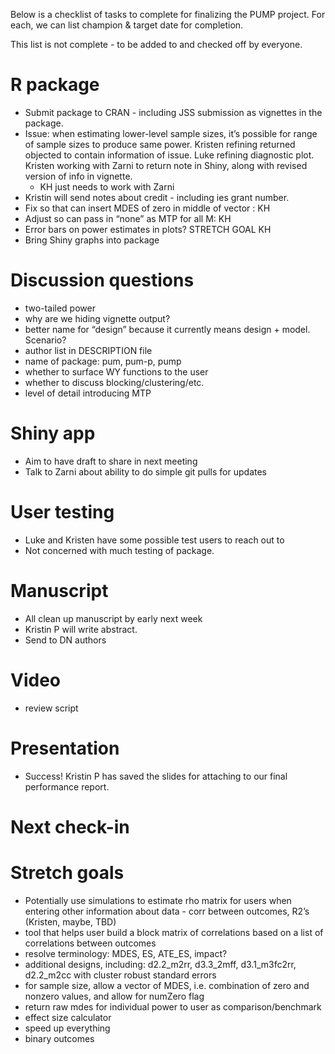 Below is a checklist of tasks to complete for finalizing the PUMP project. For each, we can list champion & target date for completion. 

This list is not complete - to be added to and checked off by everyone.

# R package
- Submit package to CRAN - including JSS submission as vignettes in the package. 
- Issue: when estimating lower-level sample sizes, it's possible for range of sample sizes to produce same power. Kristen refining returned objected to contain information of issue. Luke refining diagnostic plot. Kristen working with Zarni to return note in Shiny, along with revised version of info in vignette. 
     - KH just needs to work with Zarni
- Kristin will send notes about credit - including ies grant number.
- Fix so that can insert MDES of zero in middle of vector : KH
- Adjust so can pass in "none" as MTP for all M: KH
- Error bars on power estimates in plots? STRETCH GOAL KH
- Bring Shiny graphs into package


# Discussion questions

- two-tailed power
- why are we hiding vignette output?
- better name for "design" because it currently means design + model. Scenario?
- author list in DESCRIPTION file
- name of package: pum, pum-p, pump
- whether to surface WY functions to the user
- whether to discuss blocking/clustering/etc.
- level of detail introducing MTP

# Shiny app
- Aim to have draft to share in next meeting
- Talk to Zarni about ability to do simple git pulls for updates

# User testing
- Luke and Kristen have some possible test users to reach out to
- Not concerned with much testing of package.

# Manuscript
- All clean up manuscript by early next week
- Kristin P will write abstract.
- Send to DN authors

# Video
- review script

# Presentation
- Success! Kristin P has saved the slides for attaching to our final performance report. 

# Next check-in

# Stretch goals
- Potentially use simulations to estimate rho matrix for users when entering other information about data - corr between outcomes, R2's (Kristen, maybe, TBD)
- tool that helps user build a block matrix of correlations based on a list of correlations between outcomes
- resolve terminology: MDES, ES, ATE_ES, impact?
- additional designs, including: d2.2_m2rr, d3.3_2mff, d3.1_m3fc2rr, d2.2_m2cc with cluster robust standard errors
- for sample size, allow a vector of MDES, i.e. combination of zero and nonzero values, and allow for numZero flag
- return raw mdes for individual power to user as comparison/benchmark
- effect size calculator
- speed up everything
- binary outcomes


